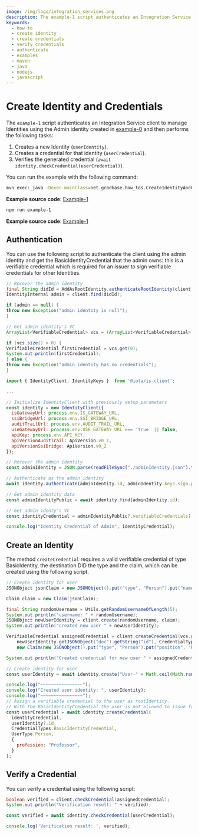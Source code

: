 ```yaml
---
image: /img/logo/integration_services.png
description: The example-1 script authenticates an Integration Service client to manage Identities using the Admin identity created in example-0 and then creates a new Identity, creates a credential for that identity, and verifies the generated credential.
keywords:
  - how to
  - create identity
  - create credentials
  - verify credentials
  - authenticate
  - examples
  - maven
  - java
  - nodejs
  - javascript
---
```



# Create Identity and Credentials

The `example-1` script authenticates an Integration Service client to manage Identities using the Admin identity
created in [example-0](./run-how-tos.mdx) and then performs the following tasks:

1. Creates a new Identity (`userIdentity`).
2. Creates a credential for that identity (`userCredential`).
3. Verifies the generated credential (`await identity.checkCredential(userCredential)`).

You can run the example with the following command:

<Tabs groupId="language">
<TabItem value="Java" label={'Java'}>

```bash
mvn exec:_java -Dexec.mainClass=net.gradbase.how_tos.CreateIdentityAndCredential
```

**Example source code**: [Example-1](https://github.com/albydeca/iota-is-sdk/blob/main/examples/src/main/java/net/gradbase/examples/CreateIdentityAndCredential.java)

</TabItem>
<TabItem value="Nodejs" label={'Node.js'}>

```bash
npm run example-1
```

**Example source code**: [Example-1](https://github.com/iotaledger/integration-services/blob/master/clients/client-sdk/examples/1-CreateIdentityAndCredential.ts)

</TabItem>
</Tabs>

## Authentication

You can use the following script to authenticate the client using the admin identity and get the
BasicIdentityCredential that the admin owns: this is a verifiable credential
which is required for an issuer to sign verifiable credentials for other Identities.

<Tabs groupId="language">
<TabItem value="Java" label={'Java'}>

```java
// Recover the admin identity
final String didId = AddAsRootIdentity.authenticateRootIdentity(client);
IdentityInternal admin = client.find(didId);

if (admin == null) {
throw new Exception("admin identity is null");
}

// Get admin identity's VC
ArrayList<VerifiableCredential> vcs = (ArrayList<VerifiableCredential>) admin.getVerifiableCredentials();

if (vcs.size() > 0) {
VerifiableCredential firstCredential = vcs.get(0);
System.out.println(firstCredential);
} else {
throw new Exception("admin identity has no credentials");
}

```

</TabItem>
<TabItem value="Nodejs" label={'Node.js'}>

```js
import { IdentityClient, IdentityKeys }  from '@iota/is-client';

...

// Initialize IdentityClient with previously setup parameters
const identity = new IdentityClient({
  isGatewayUrl: process.env.IS_GATEWAY_URL,
  ssiBridgeUrl: process.env.SSI_BRIDGE_URL,
  auditTrailUrl: process.env.AUDIT_TRAIL_URL,
  useGatewayUrl: process.env.USE_GATEWAY_URL === 'true' || false,
  apiKey: process.env.API_KEY,
  apiVersionAuditTrail: ApiVersion.v0_1,
  apiVersionSsiBridge: ApiVersion.v0_2
});

// Recover the admin identity
const adminIdentity = JSON.parse(readFileSync("./adminIdentity.json").toString()) as IdentityKeys;

// Authenticate as the admin identity
await identity.authenticate(adminIdentity.id, adminIdentity.keys.sign.private);

// Get admin identity data
const adminIdentityPublic = await identity.find(adminIdentity.id);

// Get admin identy's VC
const identityCredential = adminIdentityPublic?.verifiableCredentials?.[0];

console.log("Identity Credential of Admin", identityCredential);
```

</TabItem>
</Tabs>

## Create an Identity

The method `createCredential` requires a valid verifiable credential of type
BasicIdentity, the destination DID the type and the claim, which can be created using the following script.

<Tabs groupId="language">
<TabItem value="Java" label={'Java'}>

```java
// Create identity for user
JSONObject jsonClaim = new JSONObject().put("type", "Person").put("name", "randomName");

Claim claim = new Claim(jsonClaim);

final String randomUsername = Utils.getRandomUsernameOfLength(5);
System.out.println("username: " + randomUsername);
JSONObject newUserIdentity = client.create(randomUsername, claim);
System.out.println("created new user " + newUserIdentity);

VerifiableCredential assignedCredential = client.createCredential(vcs.get(0),
    newUserIdentity.getJSONObject("doc").getString("id"), CredentialType.BASIC_IDENTITY,
    new Claim(new JSONObject().put("type", "Person").put("position", "Professor")));

System.out.println("Created credential for new user " + assignedCredential.toString());
```

</TabItem>
<TabItem value="Nodejs" label={'Node.js'}>

```js
// Create identity for user
const userIdentity = await identity.create("User-" + Math.ceil(Math.random() * 100000);

console.log("~~~~~~~~~~~~~~~~");
console.log("Created user identity: ", userIdentity);
console.log("~~~~~~~~~~~~~~~~");
// Assign a verifiable credential to the user as rootIdentity.
// With the BasicIdentityCredential the user is not allowed to issue further credentials
const userCredential = await identity.createCredential(
  identityCredential,
  userIdentity?.id,
  CredentialTypes.BasicIdentityCredential,
  UserType.Person,
  {
    profession: "Professor",
  }
);
```

</TabItem>
</Tabs>

## Verify a Credential

You can verify a credential using the following script:

<Tabs groupId="language">
<TabItem value="Java" label={'Java'}>

```java
boolean verified = client.checkCredential(assignedCredential);
System.out.println("Verification result: " + verified);
```

</TabItem>
<TabItem value="Nodejs" label={'Node.js'}>

```js
const verified = await identity.checkCredential(userCredential);

console.log('Verification result: ', verified);
```

</TabItem>
</Tabs>
